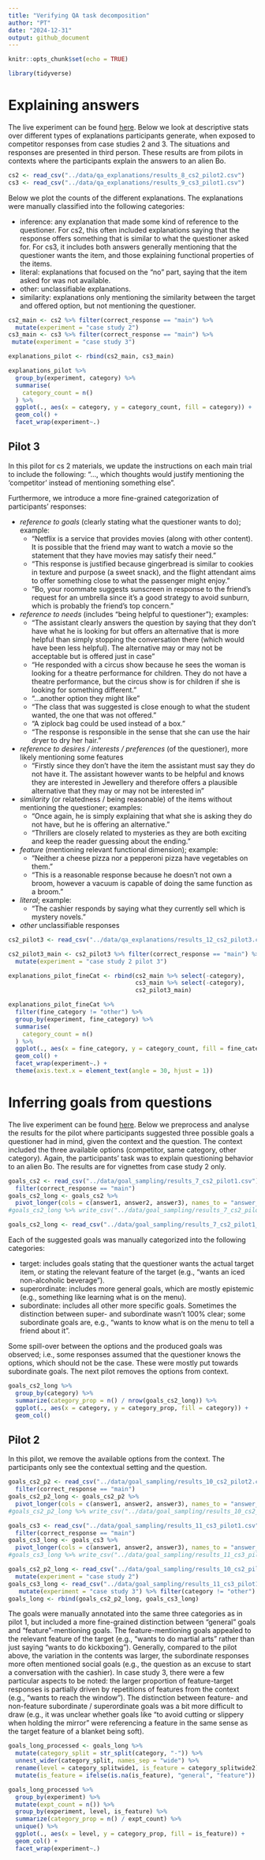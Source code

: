 ```yaml
---
title: "Verifying QA task decomposition"
author: "PT"
date: "2024-12-31"
output: github_document
---
```


```r
knitr::opts_chunk$set(echo = TRUE)
```

```r
library(tidyverse)
```

# Explaining answers

The live experiment can be found [here](https://polina-tsvilodub.github.io/goal-inferences/experiments/qa_explanations/).
Below we look at descriptive stats over different types of explanations participants generate, when exposed to competitor responses from case studies 2 and 3. The situations and responses are presented in third person. These results are from pilots in contexts where the participants explain the answers to an alien Bo.

```r
cs2 <- read_csv("../data/qa_explanations/results_8_cs2_pilot2.csv")
cs3 <- read_csv("../data/qa_explanations/results_9_cs3_pilot1.csv")
```

Below we plot the counts of the different explanations. The explanations were manually classified into the following categories:

* inference: any explanation that made some kind of reference to the questioner. For cs2, this often included explanations saying that the response offers something that is similar to what the questioner asked for. For cs3, it includes both answers generally mentioning that the questioner wants the item, and those explaining functional properties of the items.
* literal: explanations that focused on the "no" part, saying that the item asked for was not available.
* other: unclassifiable explanations.
* similarity: explanations only mentioning the similarity between the target and offered option, but not mentioning the questioner.

```r
cs2_main <- cs2 %>% filter(correct_response == "main") %>%
  mutate(experiment = "case study 2")
cs3_main <- cs3 %>% filter(correct_response == "main") %>%
 mutate(experiment = "case study 3")

explanations_pilot <- rbind(cs2_main, cs3_main)

explanations_pilot %>%
  group_by(experiment, category) %>%
  summarise(
    category_count = n()
  ) %>%
  ggplot(., aes(x = category, y = category_count, fill = category)) +
  geom_col() +
  facet_wrap(experiment~.)
```

## Pilot 3

In this pilot for cs 2 materials, we update the instructions on each main trial to include the following: "..., which thoughts would justify mentioning the 'competitor' instead of mentioning something else".

Furthermore, we introduce a more fine-grained categorization of participants' responses:

* *reference to goals* (clearly stating what the questioner wants to do); example:
  * "Netflix is a service that provides movies (along with other content). It is possible that the friend may want to watch a movie so the statement that they have movies may satisfy their need."
  * "This response is justified because gingerbread is similar to cookies in texture and purpose (a sweet snack), and the flight attendant aims to offer something close to what the passenger might enjoy."
  * "Bo, your roommate suggests sunscreen in response to the friend's request for an umbrella since it's a good strategy to avoid sunburn, which is probably the friend's top concern."
* *reference to needs* (includes "being helpful to questioner"); examples:
  * "The assistant clearly answers the question by saying that they don't have what he is looking for but offers an alternative that is more helpful than simply stopping the conversation there (which would have been less helpful). The alternative may or may not be acceptable but is offered just in case"
  * "He responded with a circus show because he sees the woman is looking for a theatre performance for children. They do not have a theatre performance, but the circus show is for children if she is looking for something different."
  * "...another option they might like"
  * "The class that was suggested is close enough to what the student wanted, the one that was not offered."
  * "A ziplock bag could be used instead of a box."
  * "The response is responsible in the sense that she can use the hair dryer to dry her hair."
* *reference to desires / interests / preferences* (of the questioner), more likely mentioning some features 
  * "Firstly since they don't have the item the assistant must say they do not have it. The assistant however wants to be helpful and knows they are interested in Jewellery and therefore offers a plausible alternative that they may or may not be interested in"
* *similarity* (or relatedness / being reasonable) of the items without mentioning the questioner; examples:
  * "Once again, he is simply explaining that what she is asking they do not have, but he is offering an alternative."
  * "Thrillers are closely related to mysteries as they are both exciting and keep the reader guessing about the ending."
* *feature* (mentioning relevant functional dimension); example:
  * "Neither a cheese pizza nor a pepperoni pizza have vegetables on them."
  * "This is a reasonable response because he doesn't not own a broom, however a vacuum is capable of doing the same function as a broom."
* *literal*; example:
  * "The cashier responds by saying what they currently sell which is mystery novels."
* *other* unclassifiable responses

```r
cs2_pilot3 <- read_csv("../data/qa_explanations/results_12_cs2_pilot3.csv")

cs2_pilot3_main <- cs2_pilot3 %>% filter(correct_response == "main") %>%
  mutate(experiment = "case study 2 pilot 3")

explanations_pilot_fineCat <- rbind(cs2_main %>% select(-category),
                                    cs3_main %>% select(-category), 
                                    cs2_pilot3_main)

explanations_pilot_fineCat %>%
  filter(fine_category != "other") %>%
  group_by(experiment, fine_category) %>%
  summarise(
    category_count = n()
  ) %>%
  ggplot(., aes(x = fine_category, y = category_count, fill = fine_category)) +
  geom_col() +
  facet_wrap(experiment~.) +
  theme(axis.text.x = element_text(angle = 30, hjust = 1))

```

# Inferring goals from questions

The live experiment can be found [here](https://polina-tsvilodub.github.io/goal-inferences/experiments/goal_sampling/).
Below we preprocess and analyse the results for the pilot where participants suggested three possible goals a questioner had in mind, given the context and the question. The context included the three available options (competitor, same category, other category). Again, the participants' task was to explain questioning behavior to an alien Bo. The results are for vignettes from case study 2 only.

```r
goals_cs2 <- read_csv("../data/goal_sampling/results_7_cs2_pilot1.csv") %>%
  filter(correct_response == "main")
goals_cs2_long <- goals_cs2 %>%
  pivot_longer(cols = c(answer1, answer2, answer3), names_to = "answer_num", values_to = "sampled_goals")
#goals_cs2_long %>% write_csv("../data/goal_sampling/results_7_cs2_pilot1_long.csv")

goals_cs2_long <- read_csv("../data/goal_sampling/results_7_cs2_pilot1_long.csv")
```

Each of the suggested goals was manually categorized into the following categories:

* target: includes goals stating that the questioner wants the actual target item, or stating the relevant feature of the target (e.g., "wants an iced non-alcoholic beverage").
* superordinate: includes more general goals, which are mostly epistemic (e.g., something like learning what is on the menu).
* subordinate: includes all other more specific goals. Sometimes the distinction between super- and subordinate wasn't 100% clear; some subordinate goals are, e.g., "wants to know what is on the menu to tell a friend about it".

Some spill-over between the options and the produced goals was observed; i.e., some responses assumed that the questioner knows the options, which should not be the case. These were mostly put towards subordinate goals. The next pilot removes the options from context.

```r
goals_cs2_long %>%
  group_by(category) %>%
  summarize(category_prop = n() / nrow(goals_cs2_long)) %>%
  ggplot(., aes(x = category, y = category_prop, fill = category)) +
  geom_col()

```

## Pilot 2

In this pilot, we remove the available options from the context. The participants only see the contextual setting and the question.

```r
goals_cs2_p2 <- read_csv("../data/goal_sampling/results_10_cs2_pilot2.csv") %>%
  filter(correct_response == "main")
goals_cs2_p2_long <- goals_cs2_p2 %>%
  pivot_longer(cols = c(answer1, answer2, answer3), names_to = "answer_num", values_to = "sampled_goals")
#goals_cs2_p2_long %>% write_csv("../data/goal_sampling/results_10_cs2_pilot2_long.csv")

goals_cs3 <- read_csv("../data/goal_sampling/results_11_cs3_pilot1.csv") %>%
  filter(correct_response == "main")
goals_cs3_long <- goals_cs3 %>%
  pivot_longer(cols = c(answer1, answer2, answer3), names_to = "answer_num", values_to = "sampled_goals")
#goals_cs3_long %>% write_csv("../data/goal_sampling/results_11_cs3_pilot1_long.csv")

goals_cs2_p2_long <- read_csv("../data/goal_sampling/results_10_cs2_pilot2_long.csv") %>%
  mutate(experiment = "case study 2")
goals_cs3_long <- read_csv("../data/goal_sampling/results_11_cs3_pilot1_long.csv") %>%
   mutate(experiment = "case study 3") %>% filter(category != "other")
goals_long <- rbind(goals_cs2_p2_long, goals_cs3_long)
```

The goals were manually annotated into the same three categories as in pilot 1, but included a more fine-grained distinction between "general" goals and "feature"-mentioning goals. The feature-mentioning goals appealed to the relevant feature of the target (e.g., "wants to do martial arts" rather than just saying "wants to do kickboxing"). Generally, compared to the pilot above, the variation in the contents was larger, the subordinate responses more often mentioned social goals (e.g., the question as an excuse to start a conversation with the cashier). 
In case study 3, there were a few particular aspects to be noted: the larger proportion of feature-target responses is partially driven by repetitions of features from the context (e.g., "wants to reach the window"). The distinction between feature- and non-feature subordinate / superordinate goals was a bit more difficult to draw (e.g., it was unclear whether goals like "to avoid cutting or slippery when holding the mirror" were referencing a feature in the same sense as the target feature of a blanket being soft).

```r
goals_long_processed <- goals_long %>%
  mutate(category_split = str_split(category, "-")) %>% 
  unnest_wider(category_split, names_sep = "wide") %>%
  rename(level = category_splitwide1, is_feature = category_splitwide2) %>%
  mutate(is_feature = ifelse(is.na(is_feature), "general", "feature"))

goals_long_processed %>%
  group_by(experiment) %>%
  mutate(expt_count = n()) %>%
  group_by(experiment, level, is_feature) %>%
  summarize(category_prop = n() / expt_count) %>%
  unique() %>%
  ggplot(., aes(x = level, y = category_prop, fill = is_feature)) +
  geom_col() +
  facet_wrap(experiment~.)

```